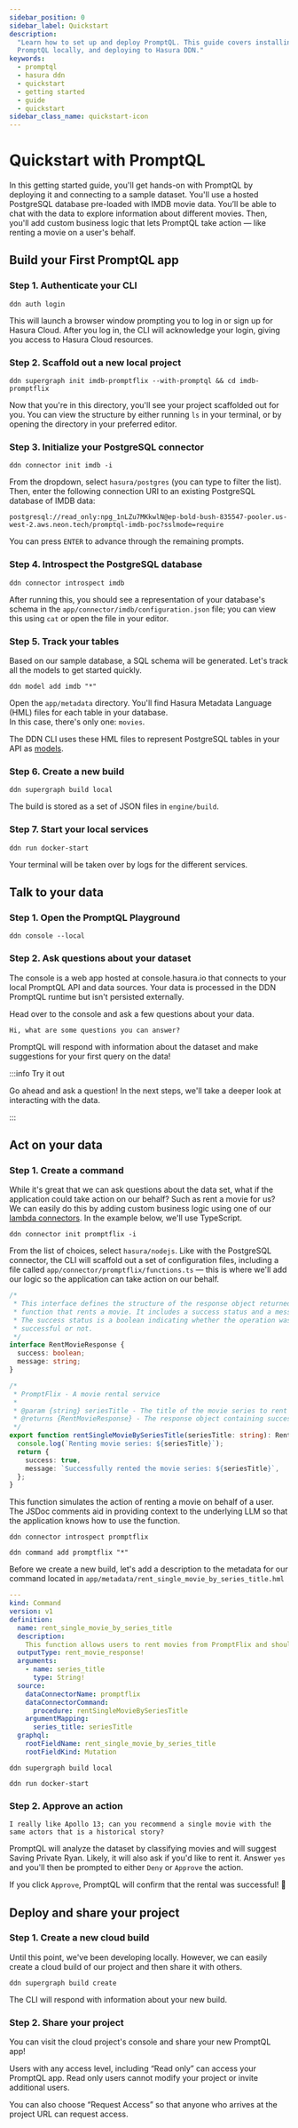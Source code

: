 ```yaml
---
sidebar_position: 0
sidebar_label: Quickstart
description:
  "Learn how to set up and deploy PromptQL. This guide covers installing prerequisites, configuring API keys, running
  PromptQL locally, and deploying to Hasura DDN."
keywords:
  - promptql
  - hasura ddn
  - quickstart
  - getting started
  - guide
  - quickstart
sidebar_class_name: quickstart-icon
---
```



# Quickstart with PromptQL

In this getting started guide, you'll get hands-on with PromptQL by deploying it and connecting to a sample dataset.
You'll use a hosted PostgreSQL database pre-loaded with IMDB movie data. You’ll be able to chat with the data to explore
information about different movies. Then, you'll add custom business logic that lets PromptQL take action — like renting
a movie on a user's behalf.

<Prereqs />

## Build your First PromptQL app

### Step 1. Authenticate your CLI

```ddn title="Before you can create a new Hasura DDN project, you need to authenticate your CLI:"
ddn auth login
```

This will launch a browser window prompting you to log in or sign up for Hasura Cloud. After you log in, the CLI will
acknowledge your login, giving you access to Hasura Cloud resources.

### Step 2. Scaffold out a new local project

```ddn title="Next, create a new local project:"
ddn supergraph init imdb-promptflix --with-promptql && cd imdb-promptflix
```

Now that you're in this directory, you'll see your project scaffolded out for you. You can view the structure by either
running `ls` in your terminal, or by opening the directory in your preferred editor.

### Step 3. Initialize your PostgreSQL connector

```ddn title="In your project directory, run:"
ddn connector init imdb -i
```

From the dropdown, select `hasura/postgres` (you can type to filter the list). Then, enter the following connection URI
to an existing PostgreSQL database of IMDB data:

```plaintext
postgresql://read_only:npg_1nLZu7MKkwlN@ep-bold-bush-835547-pooler.us-west-2.aws.neon.tech/promptql-imdb-poc?sslmode=require
```

You can press `ENTER` to advance through the remaining prompts.

### Step 4. Introspect the PostgreSQL database

```ddn title="Next, use the CLI to introspect your PostgreSQL database:"
ddn connector introspect imdb
```

After running this, you should see a representation of your database's schema in the
`app/connector/imdb/configuration.json` file; you can view this using `cat` or open the file in your editor.

### Step 5. Track your tables

Based on our sample database, a SQL schema will be generated. Let's track all the models to get started quickly.

```ddn title="Run the following command:"
ddn model add imdb "*"
```

Open the `app/metadata` directory. You'll find Hasura Metadata Language (HML) files for each table in your database.  
In this case, there's only one: `movies`.

The DDN CLI uses these HML files to represent PostgreSQL tables in your API as
[models](/reference/metadata-reference/models.mdx).

### Step 6. Create a new build

```ddn title="To create a local build, run:"
ddn supergraph build local
```

The build is stored as a set of JSON files in `engine/build`.

### Step 7. Start your local services

```ddn title="Start your local Hasura DDN Engine and PostgreSQL connector:"
ddn run docker-start
```

Your terminal will be taken over by logs for the different services.

## Talk to your data

### Step 1. Open the PromptQL Playground

```ddn title="In another terminal, run:"
ddn console --local
```

### Step 2. Ask questions about your dataset

The console is a web app hosted at console.hasura.io that connects to your local PromptQL API and data sources. Your
data is processed in the DDN PromptQL runtime but isn't persisted externally.

Head over to the console and ask a few questions about your data.

```plaintext title="For example:"
Hi, what are some questions you can answer?
```

PromptQL will respond with information about the dataset and make suggestions for your first query on the data!

:::info Try it out

Go ahead and ask a question! In the next steps, we'll take a deeper look at interacting with the data.

:::

## Act on your data

### Step 1. Create a command

While it's great that we can ask questions about the data set, what if the application could take action on our behalf?
Such as rent a movie for us? We can easily do this by adding custom business logic using one of our
[lambda connectors](/business-logic/overview.mdx). In the example below, we'll use TypeScript.

```ddn title="Like before, let's initialize this connector:"
ddn connector init promptflix -i
```

From the list of choices, select `hasura/nodejs`. Like with the PostgreSQL connector, the CLI will scaffold out a set of
configuration files, including a file called `app/connector/promptflix/functions.ts` — this is where we'll add our logic
so the application can take action on our behalf.

```typescript title="Replace the content of your functions.ts file with the following:"
/*
 * This interface defines the structure of the response object returned by the
 * function that rents a movie. It includes a success status and a message.
 * The success status is a boolean indicating whether the operation was
 * successful or not.
 */
interface RentMovieResponse {
  success: boolean;
  message: string;
}

/*
 * PromptFlix - A movie rental service
 *
 * @param {string} seriesTitle - The title of the movie series to rent
 * @returns {RentMovieResponse} - The response object containing success status and message
 */
export function rentSingleMovieBySeriesTitle(seriesTitle: string): RentMovieResponse {
  console.log(`Renting movie series: ${seriesTitle}`);
  return {
    success: true,
    message: `Successfully rented the movie series: ${seriesTitle}`,
  };
}
```

This function simulates the action of renting a movie on behalf of a user. The JSDoc comments aid in providing context
to the underlying LLM so that the application knows how to use the function.

```ddn title="Introspect your connector:"
ddn connector introspect promptflix
```

```ddn title="Add your function as a command:"
ddn command add promptflix "*"
```

Before we create a new build, let's add a description to the metadata for our command located in
`app/metadata/rent_single_movie_by_series_title.hml`

```yaml title="Open the newly-generated rent_single_movie_by_series_title.hml file and add the following description:" {6-7}
---
kind: Command
version: v1
definition:
  name: rent_single_movie_by_series_title
  description:
    This function allows users to rent movies from PromptFlix and should be used for any request to rent a movie.
  outputType: rent_movie_response!
  arguments:
    - name: series_title
      type: String!
  source:
    dataConnectorName: promptflix
    dataConnectorCommand:
      procedure: rentSingleMovieBySeriesTitle
    argumentMapping:
      series_title: seriesTitle
  graphql:
    rootFieldName: rent_single_movie_by_series_title
    rootFieldKind: Mutation
```

```ddn title="Create a new build:"
ddn supergraph build local
```

```ddn title="Bring your services down with CTRL+C and start them back up:"
ddn run docker-start
```

### Step 2. Approve an action

```plaintext title="From the PromptQL playground, ask the following question:"
I really like Apollo 13; can you recommend a single movie with the same actors that is a historical story?
```

PromptQL will analyze the dataset by classifying movies and will suggest Saving Private Ryan. Likely, it will also ask
if you'd like to rent it. Answer `yes` and you'll then be prompted to either `Deny` or `Approve` the action.

If you click `Approve`, PromptQL will confirm that the rental was successful! 🍿

## Deploy and share your project

### Step 1. Create a new cloud build

Until this point, we've been developing locally. However, we can easily create a cloud build of our project and then
share it with others.

```ddn title="Run the following from your project's directory:"
ddn supergraph build create
```

The CLI will respond with information about your new build.

### Step 2. Share your project

You can visit the cloud project's console and share your new PromptQL app!

<Thumbnail src="/img/get-started/share-project.png" alt="Share your app" width="1000px" />

Users with any access level, including “Read only” can access your PromptQL app. Read only users cannot modify your
project or invite additional users.

You can also choose “Request Access” so that anyone who arrives at the project URL can request access.
